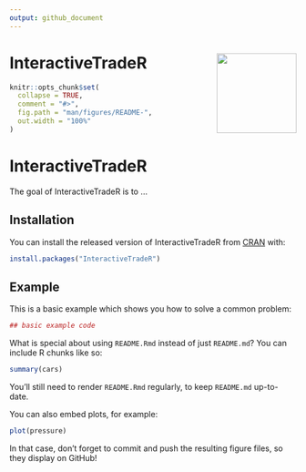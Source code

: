 ```yaml
---
output: github_document
---
```


<!-- README.md is generated from README.Rmd. Please edit that file -->

# InteractiveTradeR <img src="man/figures/logo.png" align="right" height=140/>

```r
knitr::opts_chunk$set(
  collapse = TRUE,
  comment = "#>",
  fig.path = "man/figures/README-",
  out.width = "100%"
)
```
# InteractiveTradeR

The goal of InteractiveTradeR is to ...

## Installation

You can install the released version of InteractiveTradeR from [CRAN](https://CRAN.R-project.org) with:

``` r
install.packages("InteractiveTradeR")
```

## Example

This is a basic example which shows you how to solve a common problem:

```r
## basic example code
```

What is special about using `README.Rmd` instead of just `README.md`? You can include R chunks like so:

```r
summary(cars)
```

You'll still need to render `README.Rmd` regularly, to keep `README.md` up-to-date.

You can also embed plots, for example:

```r
plot(pressure)
```

In that case, don't forget to commit and push the resulting figure files, so they display on GitHub!
